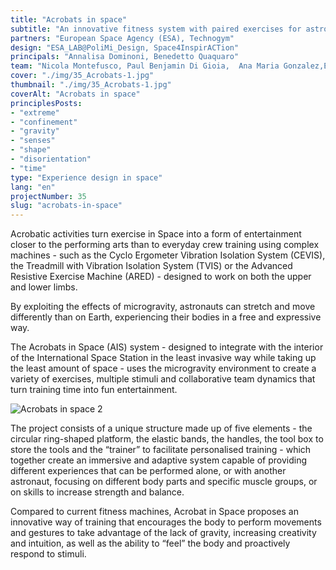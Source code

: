 ```yaml
---
title: "Acrobats in space"
subtitle: "An innovative fitness system with paired exercises for astronauts inspired by the movements of acrobats and designed to improve coordination in microgravity."
partners: "European Space Agency (ESA), Technogym"
design: "ESA_LAB@PoliMi_Design, Space4InspirACTion"
principals: "Annalisa Dominoni, Benedetto Quaquaro"
team: "Nicola Montefusco, Paul Benjamin Di Gioia,  Ana Maria Gonzalez,Eva Monestier, Macarena Saravia, Sofia Wiener, Asaad Zein"
cover: "./img/35_Acrobats-1.jpg"
thumbnail: "./img/35_Acrobats-1.jpg"
coverAlt: "Acrobats in space"
principlesPosts: 
- "extreme"
- "confinement"
- "gravity"
- "senses"
- "shape"
- "disorientation"
- "time"
type: "Experience design in space"
lang: "en"
projectNumber: 35
slug: "acrobats-in-space"
---
```



Acrobatic activities turn exercise in Space into a form of entertainment closer to the performing arts than to everyday crew training using complex machines - such as the Cyclo Ergometer Vibration Isolation System (CEVIS), the Treadmill with Vibration Isolation System (TVIS) or the Advanced Resistive Exercise Machine (ARED) - designed to work on both the upper and lower limbs.

By exploiting the effects of microgravity, astronauts can stretch and move differently than on Earth, experiencing their bodies in a free and expressive way.

The Acrobats in Space (AIS) system - designed to integrate with the interior of the International Space Station in the least invasive way while taking up the least amount of space - uses the microgravity environment to create a variety of exercises, multiple stimuli and collaborative team dynamics that turn training time into fun entertainment.

<Image src={Image1} alt="Acrobats in space 2" class="py-6 w-full h-auto"/>

The project consists of a unique structure made up of five elements - the circular ring-shaped platform, the elastic bands, the handles, the tool box to store the tools and the “trainer” to facilitate personalised training - which together create an immersive and adaptive system capable of providing different experiences that can be performed alone, or with another astronaut, focusing on different body parts and specific muscle groups, or on skills to increase strength and balance.

Compared to current fitness machines, Acrobat in Space proposes an innovative way of training that encourages the body to perform movements and gestures to take advantage of the lack of gravity, increasing creativity and intuition, as well as the ability to “feel” the body and proactively respond to stimuli.